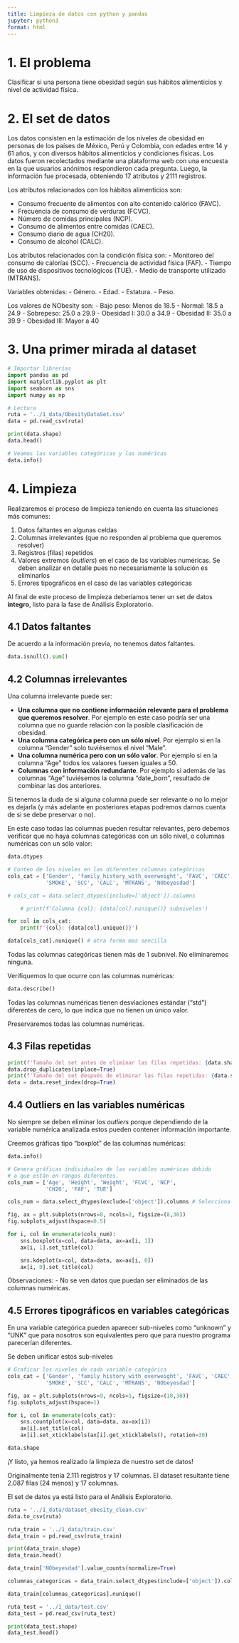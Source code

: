 ```yaml
---
title: Limpieza de datos con python y pandas
jupyter: python3
format: html
---
```




# 1. El problema
Clasificar si una persona tiene obesidad según sus hábitos alimenticios y nivel de actividad física.

# 2. El set de datos
Los datos consisten en la estimación de los niveles de obesidad en personas de los países de México, Perú y Colombia, con edades entre 14 y 61 años, y con diversos hábitos alimenticios y condiciones físicas. Los datos fueron recolectados mediante una plataforma web con una encuesta en la que usuarios anónimos respondieron cada pregunta. Luego, la información fue procesada, obteniendo 17 atributos y 2111 registros.

Los atributos relacionados con los hábitos alimenticios son:

- Consumo frecuente de alimentos con alto contenido calórico (FAVC).
- Frecuencia de consumo de verduras (FCVC).
- Número de comidas principales (NCP).
- Consumo de alimentos entre comidas (CAEC).
- Consumo diario de agua (CH20).
- Consumo de alcohol (CALC).

Los atributos relacionados con la condición física son:
- Monitoreo del consumo de calorías (SCC).
- Frecuencia de actividad física (FAF).
- Tiempo de uso de dispositivos tecnológicos (TUE).
- Medio de transporte utilizado (MTRANS).

Variables obtenidas:
- Género.
- Edad.
- Estatura.
- Peso.

Los valores de NObesity son:
- Bajo peso: Menos de 18.5
- Normal: 18.5 a 24.9
- Sobrepeso: 25.0 a 29.9
- Obesidad I: 30.0 a 34.9
- Obesidad II: 35.0 a 39.9
- Obesidad III: Mayor a 40

# 3. Una primer mirada al dataset

```python
# Importar librerías
import pandas as pd
import matplotlib.pyplot as plt
import seaborn as sns
import numpy as np
```

```python
# Lectura
ruta = '../1_data/ObesityDataSet.csv'
data = pd.read_csv(ruta)
```

```python
print(data.shape)
data.head()
```

```python
# Veamos las variables categóricas y las numéricas
data.info()
```

# 4. Limpieza

Realizaremos el proceso de limpieza teniendo en cuenta las situaciones más comunes:

1. Datos faltantes en algunas celdas
2. Columnas irrelevantes (que no responden al problema que queremos resolver)
3. Registros (filas) repetidos
4. Valores extremos (*outliers*) en el caso de las variables numéricas. Se deben analizar en detalle pues no necesariamente la solución es eliminarlos
5. Errores tipográficos en el caso de las variables categóricas

Al final de este proceso de limpieza deberíamos tener un set de datos **íntegro**, listo para la fase de Análisis Exploratorio.

## 4.1 Datos faltantes

De acuerdo a la información previa, no tenemos datos faltantes.

```python
data.isnull().sum()
```

## 4.2 Columnas irrelevantes

Una columna irrelevante puede ser:

- **Una columna que no contiene información relevante para el problema que queremos resolver**. Por ejemplo en este caso podría ser una columna que no guarde relación con la posible clasificación de obesidad.
- **Una columna categórica pero con un sólo nivel**. Por ejemplo si en la columna "Gender" solo tuviésemos el nivel "Male".
- **Una columna numérica pero con un sólo valor**. Por ejemplo si en la columna "Age" todos los valaores fuesen iguales a 50.
- **Columnas con información redundante**. Por ejemplo si además de las columnas "Age" tuviésemos la columna "date_born", resultado de combinar las dos anteriores.

Si tenemos la duda de si alguna columna puede ser relevante o no lo mejor es dejarla (y más adelante en posteriores etapas podremos darnos cuenta de si se debe preservar o no).

En este caso todas las columnas pueden resultar relevantes, pero debemos verificar que no haya columnas categóricas con un sólo nivel, o columnas numéricas con un sólo valor:

```python
data.dtypes
```

```python
# Conteo de los niveles en las diferentes columnas categóricas
cols_cat = ['Gender', 'family_history_with_overweight', 'FAVC', 'CAEC', 
            'SMOKE', 'SCC', 'CALC', 'MTRANS', 'NObeyesdad']

# cols_cat = data.select_dtypes(include=['object']).columns

    # print(f'Columna {col}: {data[col].nunique()} subniveles')

for col in cols_cat:
    print(f'{col}: {data[col].unique()}')

data[cols_cat].nunique() # otra forma mas sencilla
```

Todas las columnas categóricas tienen más de 1 subnivel. No eliminaremos ninguna.

Verifiquemos lo que ocurre con las columnas numéricas:

```python
data.describe()
```

Todas las columnas numéricas tienen desviaciones estándar ("std") diferentes de cero, lo que indica que no tienen un único valor.

Preservaremos todas las columnas numéricas.

## 4.3 Filas repetidas

```python
print(f'Tamaño del set antes de eliminar las filas repetidas: {data.shape}')
data.drop_duplicates(inplace=True)
print(f'Tamaño del set después de eliminar las filas repetidas: {data.shape}')
data = data.reset_index(drop=True)
```

## 4.4 Outliers en las variables numéricas

No siempre se deben eliminar los *outliers* porque dependiendo de la variable numérica analizada estos pueden contener información importante.

Creemos gráficas tipo "boxplot" de las columnas numéricas:

```python
data.info()
```

```python
# Genera gráficas individuales de las variables numéricas debido
# a que están en rangos diferentes.
cols_num = ['Age', 'Height', 'Weight', 'FCVC', 'NCP', 
            'CH2O', 'FAF', 'TUE']

cols_num = data.select_dtypes(exclude=['object']).columns # Selecciona las columnas no object

fig, ax = plt.subplots(nrows=8, ncols=2, figsize=(8,30))
fig.subplots_adjust(hspace=0.5)

for i, col in enumerate(cols_num):
    sns.boxplot(x=col, data=data, ax=ax[i, 1])
    ax[i, 1].set_title(col)

    sns.kdeplot(x=col, data=data, ax=ax[i, 0])
    ax[i, 0].set_title(col)
```

Observaciones:
- No se ven datos que puedan ser eliminados de las columnas numéricas.

## 4.5 Errores tipográficos en variables categóricas

En una variable categórica pueden aparecer sub-niveles como "unknown" y "UNK" que para nosotros son equivalentes pero que para nuestro programa parecerían diferentes.

Se deben unificar estos sub-niveles

```python
# Graficar los niveles de cada variable categórica
cols_cat = ['Gender', 'family_history_with_overweight', 'FAVC', 'CAEC', 
            'SMOKE', 'SCC', 'CALC', 'MTRANS', 'NObeyesdad']

fig, ax = plt.subplots(nrows=9, ncols=1, figsize=(10,30))
fig.subplots_adjust(hspace=1)

for i, col in enumerate(cols_cat):
    sns.countplot(x=col, data=data, ax=ax[i])
    ax[i].set_title(col)
    ax[i].set_xticklabels(ax[i].get_xticklabels(), rotation=30)
```

```python
data.shape
```

¡Y listo, ya hemos realizado la limpieza de nuestro set de datos!

Originalmente tenía 2.111 registros y 17 columnas. El dataset resultante tiene 2.087 filas (24 menos) y 17 columnas.

El set de datos ya está listo para el Análisis Exploratorio.

```python
ruta = '../1_data/dataset_obesity_clean.csv'
data.to_csv(ruta)
```

```python
ruta_train = '../1_data/train.csv'
data_train = pd.read_csv(ruta_train)
```

```python
print(data_train.shape)
data_train.head()
```

```python
data_train['NObeyesdad'].value_counts(normalize=True)
```

```python
columnas_categoricas = data_train.select_dtypes(include=['object']).columns

data_train[columnas_categoricas].nunique()
```

```python
ruta_test = '../1_data/test.csv'
data_test = pd.read_csv(ruta_test)
```

```python
print(data_test.shape)
data_test.head()
```

